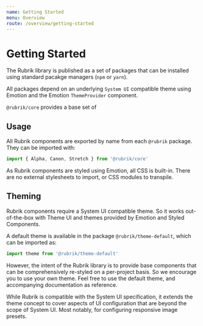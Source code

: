 ```yaml
---
name: Getting Started
menu: Overview
route: /overview/getting-started
---
```


# Getting Started

The Rubrik library is published as a set of packages that can be installed using standard pacakge managers (`npm` or `yarn`).

All packages depend on an underlying `System UI` compatible theme using Emotion and the Emotion `ThemeProvider` component.

`@rubrik/core` provides a base set of  

## Usage

All Rubrik components are exported by name from each `@rubrik` package. They can be imported with:

```javascript
import { Alpha, Canon, Stretch } from '@rubrik/core'
```

As Rubrik components are styled using Emotion, all CSS is built-in. There are no external stylesheets to import, or CSS modules to transpile.

## Theming

Rubrik components require a System UI compatible theme. So it works out-of-the-box with Theme UI and themes provided by Emotion and Styled Components.

A default theme is available in the package `@rubrik/theme-default`, which can be imported as:

```javascript
import theme from '@rubrik/theme-default'
```

However, the intent of the Rubrik library is to provide base components that can be comprehensively re-styled on a per-project basis. So we encourage you to use your own theme. Feel free to use the default theme, and accompanying documentation as reference.

While Rubrik is compatible with the System UI specification, it extends the theme concept to cover aspects of UI configuration that are beyond the scope of System UI. Most notably, for configuring responsive image presets.